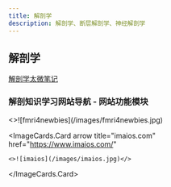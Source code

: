 ```yaml
---
title: 解剖学
description: 解剖学、断层解剖学、神经解剖学
---
```


## 解剖学

[解剖学太微笔记](/docs/projects/anatomy-tw)

<ImageWithCaption 
  src="/images/anatomy-tw.jpg"
  alt="解剖学太微笔记"
  caption="解剖学太微笔记"
  href="https://anatomy-tw.netlify.app"
  width={300}
  height={200}
/>

### 解剖知识学习网站导航 - 网站功能模块

<ImageCards num={2}>
  <ImageCards.Card 
    arrow 
    title="fmri4newbies.com" 
    href="https://www.fmri4newbies.com/"
  >
    <>![fmri4newbies](/images/fmri4newbies.jpg)</>
  </ImageCards.Card>
  
  <ImageCards.Card 
    arrow 
    title="imaios.com" 
    href="https://www.imaios.com/"
  >
    <>![imaios](/images/imaios.jpg)</>
  </ImageCards.Card>
</ImageCards>


